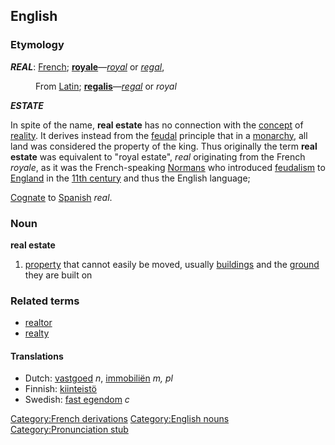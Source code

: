 {{wikipedia}}

==English==
===Etymology===
'''''REAL''''': [[French]]; '''[[royale]]'''&mdash;''[[royal]]'' or ''[[regal]]'', 
:From [[Latin]]; '''[[regalis]]'''&mdash;''[[regal]]'' or ''royal''

'''''ESTATE''''' {{etystub}}

In spite of the name, '''real estate''' has no connection with the [[concept]] of [[reality]]. It derives instead from the [[feudal]] principle that in a [[monarchy]], all land was considered the property of the king. Thus originally the term '''real estate''' was equivalent to "royal estate", ''real'' originating from the French ''royale'', as it was the French-speaking [[Normans]] who introduced [[feudalism]] to [[England]] in the [http://en.wikipedia.org/wiki/11th_century 11th century] and thus the English language; 

[[Cognate]] to [[Spanish]] ''real''.

===Noun===
'''real estate'''

# [[property]] that cannot easily be moved, usually [[building]]s and the [[ground]] they are built on

===Related terms===
*[[realtor]]
*[[realty]]

====Translations====
*Dutch: [[vastgoed]] ''n'', [[immobiliën]] ''m, pl''
*Finnish: [[kiinteistö]]
*Swedish: [[fast egendom]] ''c''

[[Category:French derivations]]
[[Category:English nouns]]
[[Category:Pronunciation stub]]